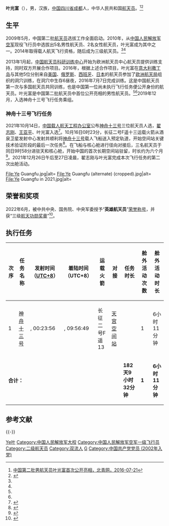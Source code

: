 {{NoteTA
|G1=Aero
}}
{{宇航员信息框
|姓名          = 叶光富
|照片          = Ye Guangfu CNS (cropped).jpg
|标题          = 航天员
|国籍          = {{PRC}}
|出生日期      = {{Birth year and age|1980|09|}}
|出生地点      = {{PRC}}[[四川省|四川省]][[成都市|成都市]][[双流县|双流县]]
|之前职业      = [[中国人民解放军空军|中国人民解放军空军]][[飞行员|飞行员]]
|军阶          = [[File:PLAGF-0717-SNC.png|30px]] [[中国人民解放军大校|中国人民解放军大校]]
|选择          = 2010年5月（第二批）
|太空时间      = 182天9小时32分钟（神舟十三号）
|任务          = [[神舟十三號|神舟十三號]]
|任务徽章      =
|evas          = 1
|eva_time      = 6小时11分 
}}

'''叶光富'''（{{bd|1980年|9月|}}），男，汉族，[[中华人民共和国|中国]][[四川省|四川省]][[成都|成都]]人，中华人民共和国[[航天员|航天员]]。<ref name=bqw>[http://china.ynet.com/3.1/1607/21/11500954.html 中国第二批男航天员叶光富首次公开亮相，北青网，2016-07-21]{{Dead link|date=2020年6月 |bot=InternetArchiveBot |fix-attempted=yes }}</ref><ref name=zxw>{{cite web |url = http://www.chinanews.com/gn/2016/07-23/7949108.shtml |title = 中国航天员叶光富首次亮相 6天6夜探秘撒丁岛洞穴 |website = 中国新闻网 |date = 2016-07-23 |access-date = 2016-09-28 |archive-date = 2016-07-24 |archive-url = https://web.archive.org/web/20160724154121/http://www.chinanews.com/gn/2016/07-23/7949108.shtml |dead-url = no }}</ref>

==生平==
2009年5月，中国第二批[[航天员|航天员]]选拔工作全面启动。2010年，从[[中国人民解放军空军|中国人民解放军空军]]现役飞行员中选拔出5名男性航天员、2名女性航天员，叶光富成为其中之一。2014年取得载人航天飞行资格，随后成为三级航天员。<ref name=bqw/><ref name=zxw/>

2013年1月起，[[中国航天员科研训练中心|中国航天员科研训练中心]]开始为欧洲航天员中心航天员提供训练支持，同时双方开展合作项目。2016年，根据上述合作项目，叶光富在[[意大利|意大利]][[撒丁岛|撒丁岛]]与其他5位分别来自[[美国|美国]]、[[俄罗斯|俄罗斯]]、[[西班牙|西班牙]]、[[日本|日本]]的航天员参加了[[欧洲航天局|欧洲航天局]]组织的洞穴训练，在洞穴中生存6昼夜，2016年7月7日完成训练。这是中国航天员第一次与多国航天员共同训练，也是中国第一位尚未执行飞行任务便公开身份的航天员。叶光富是中国第二批航天员中首位公开亮相的男性航天员。<ref name=bqw/><ref name=zxw/>2019年12月，入选神舟十三号飞行任务乘组。

=== 神舟十三号飞行任务 ===
2021年10月14日，[[中国载人航天工程办公室|中国载人航天工程办公室]]公布[[神舟十三号|神舟十三号]]三位航天员人选，[[翟志刚|翟志刚]]、[[王亚平|王亚平]]、叶光富入选<ref>{{cite news |title=神舟十三号任务航天员乘组公布：翟志刚、王亚平、叶光富 |url=http://www.chinanews.com/gn/2021/10-14/9586336.shtml |accessdate=2021-10-14 |work=中新网 |archive-date=2021-10-26 |archive-url=https://web.archive.org/web/20211026213552/http://www.chinanews.com/gn/2021/10-14/9586336.shtml |dead-url=no }}</ref>。10月16日0时23分，长征二号F遥十三运载火箭从酒泉卫星发射中心发射并顺利将[[神舟十三号|神舟十三号]]载人飞船送入预定轨道，开始空间站关键技术验证阶段的最后一次任务<ref>{{cite news |author1=黎云 |author2=徐毅 |title=神舟十三号载人飞船发射取得圆满成功 |url=http://www.news.cn/tech/2021-10/16/c_1127963040.htm |accessdate=2021-10-16 |agency=新华社 |date=2021-10-16 |archive-date=2021-10-23 |archive-url=https://web.archive.org/web/20211023184051/http://www.news.cn/tech/2021-10/16/c_1127963040.htm |dead-url=no }}</ref>。在飞船与核心舱进行径向对接后，三名航天员于同日9时58分进驻天和核心舱，开始中国的首次长期空间站驻留，时长约为六个月<ref>{{cite web |author1=王逸涛 |author2=郭明芝 |title=神舟十三号3名航天员顺利进驻天和核心舱 |url=http://www.news.cn/tech/2021-10/16/c_1127963892.htm |website=新华网 |accessdate=2021-10-16 |date=2021-10-16 |archive-date=2021-10-16 |archive-url=https://web.archive.org/web/20211016050207/http://www.news.cn/tech/2021-10/16/c_1127963892.htm |dead-url=no }}</ref>。2021年12月26日午后至27日凌晨，翟志刚与叶光富完成本次飞行任务的第二次出舱活动。<gallery caption="叶光富于神舟十三号任务中">
File:Ye Guangfu.jpg|alt=
File:Ye Guangfu (alternate) (cropped).jpg|alt=
File:Ye Guangfu in 2021.jpg|alt=
</gallery>
== 荣誉和奖项 ==
2022年6月，被中共中央、国务院、中央军委授予“'''英雄航天员'''”[[荣誉称号_(中国人民解放军)|荣誉称号]]，并获“三级[[航天功勋奖章|航天功勋奖章]]”<ref>{{cite web |title=中共中央 国务院 中央军委关于给翟志刚、王亚平颁发“二级航天功勋奖章” 授予叶光富“英雄航天员”荣誉称号并颁发“三级航天功勋奖章”的决定 |url=http://www.news.cn/politics/2022-06/21/c_1128762945.htm |website=新华网 |accessdate=2022-06-21 |date=2022-06-21}}</ref>。

== 执行任务 ==
{| class="wikitable"
!次序
!任务名称
!发射时间（[[UTC+8|UTC+8]]）
!着陆时间（UTC+8）
!运载火箭
!对接
!任务时长
!舱外活动次数
!舱外活动时长
|-
|1
|[[神舟十三号|神舟十三号]]
|{{Chinese date|2021-10-16}}, 00:23:56
|{{Chinese date|2022-04-16}}, 09:56:49
|长征二号F遥13
|[[天宫空间站|天宫空间站]]
|{{time interval|2021-10-15 16:23:56|2022-04-16 01:56:49|show=dhm}}
|1
|6小时11分钟
|-
| colspan="6" |'''合计：'''
|'''182天9小时32分钟'''
|'''1'''
|'''6小时11分钟'''
|}

== 参考文献 ==
{{Reflist}}

{{-}}
{{中国航天员}}

{{DEFAULTSORT:Ye叶}}
[[Category:神舟计划|Ye叶]]
[[Category:中国人民解放军大校|Category:中国人民解放军大校]]
[[Category:中国人民解放军空军一级飞行员|Category:中国人民解放军空军一级飞行员]]
[[Category:二级航天员|Category:二级航天员]]
[[Category:双流人|Category:双流人]]
[[Category:葉姓|G]]
[[Category:中国共产党党员_(2002年入党)|Category:中国共产党党员 (2002年入党)]]
